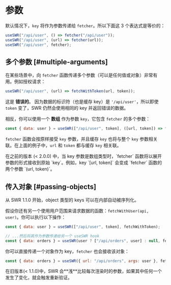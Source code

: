 # 参数

默认情况下，`key` 将作为参数传递给 `fetcher`。所以下面这 3 个表达式是等价的：

```js
useSWR("/api/user", () => fetcher("/api/user"));
useSWR("/api/user", (url) => fetcher(url));
useSWR("/api/user", fetcher);
```

## 多个参数 [#multiple-arguments]

在某些场景中，向 `fetcher` 函数传递多个参数（可以是任何值或对象）非常有用。例如授权请求：

```js
useSWR("/api/user", (url) => fetchWithToken(url, token));
```

这是 **错误的**。 因为数据的标识符（也是缓存 key）是 `'/api/user'`，所以即使 `token` 变了，SWR 仍然会使用相同的 key 并返回错误的数据。

相反，你可以使用一个 **数组** 作为参数 `key`，它包含 `fetcher` 的多个参数：

```js
const { data: user } = useSWR(["/api/user", token], ([url, token]) => fetchWithToken(url, token));
```

`fetcher` 函数会按原样接受 `key` 参数，并且缓存 `key` 也将与整个 `key` 参数相关联。在上面的例子中，`url` 和 `token` 都与缓存 `key` 相关联。

<Callout emoji="⚠️">
  在之前的版本 (< 2.0.0) 中，当 key 参数是数组类型时，`fetcher` 函数将以展开参数的形式接收到原始 `key`。例如，key `[url, token]` 会变成 `fetcher` 函数的两个参数 `(url, token)`。
</Callout>

## 传入对象 [#passing-objects]


<Callout>从 SWR 1.1.0 开始，object 类型的 keys 可以在内部自动被序列化。</Callout>

假设你还有另一个使用用户范围来请求数据的函数：`fetchWithUser(api, user)`。你可以执行以下操作：

```js
const { data: user } = useSWR(["/api/user", token], fetchWithToken);

// ...然后将其作为参数传递给另一个 useSWR hook
const { data: orders } = useSWR(user ? ["/api/orders", user] : null, fetchWithUser);
```

你可以直接传递一个对象作为 key，`fetcher` 也会接收该对象：

```js
const { data: orders } = useSWR({ url: "/api/orders", args: user }, fetcher);
```

<Callout emoji="⚠️">
  在旧版本(< 1.1.0)中，SWR 会**浅**比较每次渲染时的参数，如果其中任何一个发生了变化，就会触发重新验证。
</Callout>
